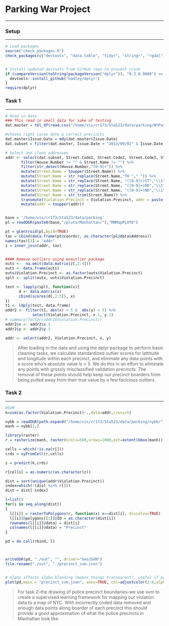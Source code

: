 # Parking War Project

***
### Setup 
***

```r
# Load packages
source("check_packages.R")
check_packages(c("devtools", "data.table", "tidyr", "stringr", "rgdal", "rgeos", "httr", "rjson", "RDSTK", "date", "lubridate", "Rcpp","sp", "mvoutlier", "outliers", "e1071", "raster"))


# Install updated devtools from GitHub repo to prevent crash
if (compareVersion(toString(packageVersion("dplyr")), "0.3.0.9000") == -1) {
  devtools::install_github("hadley/dplyr")
}
require(dplyr)
```

### Task 1
***
```r
# Read in data
### This read in small data for sake of testing
dat.master = tbl_df(read.csv("/home/vis/cr173/Sta523/data/parking/NYParkingViolations.csv",stringsAsFactors=FALSE))

#choose right issue date & correct precincts
dat.master$Issue.Date = mdy(dat.master$Issue.Date)
dat.subset = filter(dat.master, Issue.Date > "2013/09/01" & Issue.Date < "2014/6/30" & (Violation.Precinct == 1 | Violation.Precinct == 5 | Violation.Precinct == 6 | Violation.Precinct == 7 | Violation.Precinct == 9 | Violation.Precinct == 10 | Violation.Precinct == 13 | Violation.Precinct == 14 | Violation.Precinct == 17 | Violation.Precinct == 18 | Violation.Precinct == 19 | Violation.Precinct == 20 | Violation.Precinct == 22 | Violation.Precinct == 23 | Violation.Precinct == 24 | Violation.Precinct == 25 | Violation.Precinct == 26 | Violation.Precinct == 28 | Violation.Precinct == 30 | Violation.Precinct == 32 | Violation.Precinct == 33 | Violation.Precinct == 34))

# Select and clean addresses
addr <- select(dat.subset, Street.Code1, Street.Code2, Street.Code3, Street.Name, Intersecting.Street, House.Number, Violation.Precinct) %>% mutate(House.Number = str_trim(House.Number)) %>%
       filter(House.Number != "" & Street.Name != "") %>%
       filter(str_detect(House.Number,"[0-9]+")) %>%
       mutate(Street.Name = toupper(Street.Name)) %>%
       mutate(Street.Name = str_replace(Street.Name,"TH "," ")) %>%
       mutate(Street.Name = str_replace(Street.Name, "([0-9]+)ST","\\1")) %>%
       mutate(Street.Name = str_replace(Street.Name, "([0-9]+)RD","\\1")) %>%
       mutate(Street.Name = str_replace(Street.Name, "([0-9]+)ND","\\1")) %>%
       mutate(Street.Name = str_trim(Street.Name)) %>%
       transmute(Violation.Precinct = Violation.Precinct, addr = paste(House.Number, Street.Name)) %>%
       mutate(addr = toupper(addr))


base = '/home/vis/cr173/Sta523/data/parking'
pl = readOGR(paste0(base,"/pluto/Manhattan/"),"MNMapPLUTO")

pt = gCentroid(pl,byid=TRUE)
tax = cbind(data.frame(pt@coords), as.character(pl@data$Address))
names(tax)[3] = "addr"
z = inner_join(addr, tax)


#### Remove outliers using mvoutlier package
outs <-  na.omit(data.matrix(z[,2:4]))
outs <- data.frame(outs)
outs$Violation.Precinct <- as.factor(outs$Violation.Precinct)
splt <- split(outs, outs$Violation.Precinct) 

test <- lapply(splt, function(x){
      d <- data.matrix(x)
      cbind(scores(d[,2:3]), x)
})
t1 <- ldply(test, data.frame)
addr2 <- filter(t1, abs(x) < 5 &  abs(y) < 5) %>%
            select(Violation.Precinct, x.1, y.1)
# summary(factor(addr2$Violation.Precinct))
addr2$x <- addr2$x.1
addr2$y <- addr2$y.1

addr <- select(addr2, Violation.Precinct, x, y)
```

> After loading in the data and using the dplyr package to perform basic cleaning tasks, we calculate standardized outlier scores for lattitude and longitude within each precinct, and eliminate any data points with a score who's absolute value is > 5. We do this in an effort to eliminate any points with grossly misclassified validation precincts. The removal of these points should help keep our precinct boarders from being pulled away from their true value by a few facicious outliers. 


### Task 2
***

```r
#SVM
k=svm(as.factor(Violation.Precinct)~.,data=addr,cross=5)

nybb = readOGR(path.expand("/home/vis/cr173/Sta523/data/parking/nybb/"),"nybb",stringsAsFactors=FALSE)
manh = nybb[2,]

library(raster)
r = rasterize(manh, raster(ncols=500,nrows=1000,ext=extent(bbox(manh))))

cells = which(!is.na(r[]))
crds = xyFromCell(r,cells)

z = predict(k,crds)

r[cells] = as.numeric(as.character(z))

dist = sort(unique(addr$Violation.Precinct))
index=which(!(dist %in% r[]))
dist = dist[-index]

l=list()
for(i in seq_along(dist))
{
  l[[i]] = rasterToPolygons(r, function(x) x==dist[i], dissolve=TRUE)
  l[[i]]@polygons[[1]]@ID = as.character(dist[i])
  rownames(l[[i]]@data) = dist[i]
  colnames(l[[i]]@data) = "Precinct"
}

pd = do.call(rbind, l)



writeOGR(pd, "./out", "", driver="GeoJSON")
file.rename("./out", "./precinct_svm.json")


# alpha affects alpha blending (makes things transparent), useful if polys may overlap
plot(pd,main = "precinct_svm.json", axes=TRUE, col=adjustcolor(2:6,alpha=0.5))
```

> For task 2--the drawing of police precinct boundaries--we use svm to create a supervised learning framework for mapping our violation data to a map of NYC. With incorrectly coded data removed and enough data points along boarder of each precinct this should provide a good approximation of what the police precincts in Manhattan look like.
